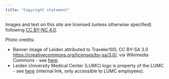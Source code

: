 ```yaml
---
title: "Copyright statement"
--- 
```


Images and text on this site are licensed (unless otherwise specified) following [CC BY-NC 4.0](https://creativecommons.org/licenses/by-nc/4.0/deed.en).

Photo credits:

- Banner image of Leiden attributed to Traveler100, CC BY-SA 3.0 [https://creativecommons.org/licenses/by-sa/3.0/](https://creativecommons.org/licenses/by-sa/3.0/), via Wikimedia Commons - see [here](https://commons.wikimedia.org/wiki/File:Leiden-NL-Banner-2.jpg).
- Leiden University Medical Center (LUMC) logo is property of the LUMC - see [here](https://www.albinusnet.nl/weten-en-regelen/it-en-communicatie/drukwerk-en-digitale-media/logos/) (internal link, only accessible to LUMC employees).
